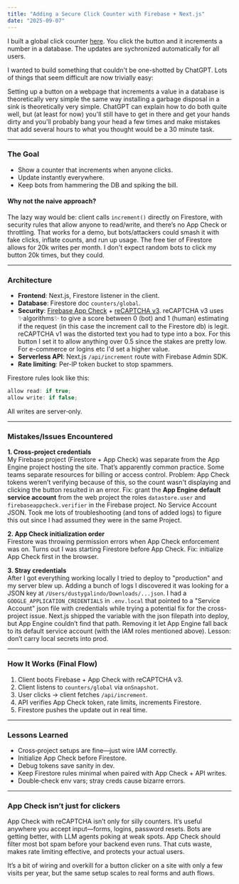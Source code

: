 ```yaml
---
title: "Adding a Secure Click Counter with Firebase + Next.js"
date: "2025-09-07"
---
```



I built a global click counter [here](https://dustygalindo.net/projects/click "Check it out"). You click the button and it increments a number in a database. The updates are sychronized automatically for all users. 


I wanted to build something that couldn't be one-shotted by ChatGPT. Lots of things that seem difficult are now trivially easy:

<div style={{ maxWidth: 800, margin: '2rem auto' }}>
  <ExampleButtonHexConfetti />
</div>

Setting up a button on a webpage that increments a value in a database is theoretically very simple the same way installing a garbage disposal in a sink is theoretically very simple. ChatGPT can explain how to do both quite well, but (at least for now) you'll still have to get in there and get your hands dirty and you'll probably bang your head a few times and make mistakes that add several hours to what you thought would be a 30 minute task.

---

### The Goal
- Show a counter that increments when anyone clicks.
- Update instantly everywhere.
- Keep bots from hammering the DB and spiking the bill.

#### Why not the naive approach?
The lazy way would be: client calls `increment()` directly on Firestore, with security rules that allow anyone to read/write, and there’s no App Check or throttling. That works for a demo, but bots/attackers could smash it with fake clicks, inflate counts, and run up usage. The free tier of Firestore allows for 20k writes per month. I don't expect random bots to click my button 20k times, but they could.

---

### Architecture
- **Frontend**: Next.js, Firestore listener in the client.
- **Database**: Firestore doc `counters/global`.
- **Security**: [Firebase App Check](https://firebase.google.com/docs/app-check) + [reCAPTCHA v3](https://developers.google.com/recaptcha/docs/v3). reCAPTCHA v3 uses ✨algorithms✨ to give a score between 0 (bot) and 1 (human) estimating if the request (in this case the increment call to the Firestore db) is legit.  reCAPTCHA v1 was the distorted text you had to type into a box. For this button I set it to allow anything over 0.5 since the stakes are pretty low. For e-commerce or logins etc I'd set a higher value.
- **Serverless API**: Next.js `/api/increment` route with Firebase Admin SDK.
- **Rate limiting**: Per‑IP token bucket to stop spammers.

Firestore rules look like this:
```js
allow read: if true;
allow write: if false;
```
All writes are server‑only.

---

### Mistakes/Issues Encountered

**1. Cross‑project credentials**  
My Firebase project (Firestore + App Check) was separate from the App Engine project hosting the site. That’s apparently common practice. Some teams separate resources for billing or access control. Problem: App Check tokens weren’t verifying because of this, so the count wasn't displaying and clicking the button resulted in an error. Fix: grant the **App Engine default service account** from the web project the roles `datastore.user` and `firebaseappcheck.verifier` in the Firebase project. No Service Account JSON. Took me lots of troubleshooting (and tons of added logs) to figure this out since I had assumed they were in the same Project.

**2. App Check initialization order**  
Firestore was throwing permission errors when App Check enforcement was on. Turns out I was starting Firestore before App Check. Fix: initialize App Check first in the browser.


**3. Stray credentials**  
After I got everything working locally I tried to deploy to "production" and my server blew up. Adding a bunch of logs I discovered it was looking for a JSON key at `/Users/dustygalindo/Downloads/...json`. I had a `GOOGLE_APPLICATION_CREDENTIALS` in `.env.local` that pointed to a "Service Account" json file with credentials while trying a potential fix for the cross-project issue. Next.js shipped the variable with the json filepath into deploy, but App Engine couldn’t find that path. Removing it let App Engine fall back to its default service account (with the IAM roles mentioned above). Lesson: don’t carry local secrets into prod.

---

### How It Works (Final Flow)
1. Client boots Firebase + App Check with reCAPTCHA v3.
2. Client listens to `counters/global` via `onSnapshot`.
3. User clicks → client fetches `/api/increment`.
4. API verifies App Check token, rate limits, increments Firestore.
5. Firestore pushes the update out in real time.

---

### Lessons Learned
- Cross‑project setups are fine—just wire IAM correctly.
- Initialize App Check before Firestore.
- Debug tokens save sanity in dev.
- Keep Firestore rules minimal when paired with App Check + API writes.
- Double‑check env vars; stray creds cause bizarre errors.

---

### App Check isn’t just for clickers
App Check with reCAPTCHA isn’t only for silly counters. It’s useful anywhere you accept input—forms, logins, password resets. Bots are getting better, with LLM agents poking at weak spots. App Check should filter most bot spam before your backend even runs. That cuts waste, makes rate limiting effective, and protects your actual users.

It’s a bit of wiring and overkill for a button clicker on a site with only a few visits per year, but the same setup scales to real forms and auth flows.


